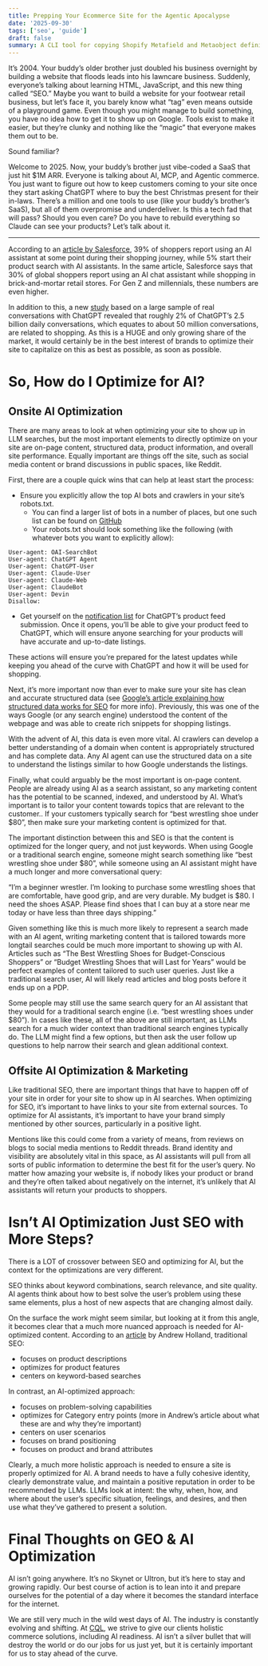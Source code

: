 ```yaml
---
title: Prepping Your Ecommerce Site for the Agentic Apocalypse
date: '2025-09-30'
tags: ['seo', 'guide']
draft: false
summary: A CLI tool for copying Shopify Metafield and Metaobject definitions from one Shopify store to another.
---
```


It’s 2004. Your buddy’s older brother just doubled his business overnight by building a website that floods leads into his lawncare business. Suddenly, everyone’s talking about learning HTML, JavaScript, and this new thing called “SEO.” Maybe you want to build a website for your footwear retail business, but let’s face it, you barely know what “tag” even means outside of a playground game. Even though you might manage to build something, you have no idea how to get it to show up on Google. Tools exist to make it easier, but they’re clunky and nothing like the “magic” that everyone makes them out to be.

Sound familiar?

Welcome to 2025. Now, your buddy’s brother just vibe-coded a SaaS that just hit $1M ARR. Everyone is talking about AI, MCP, and Agentic commerce. You just want to figure out how to keep customers coming to your site once they start asking ChatGPT where to buy the best Christmas present for their in-laws. There’s a million and one tools to use (like your buddy’s brother’s SaaS), but all of them overpromise and underdeliver.
Is this a tech fad that will pass? Should you even care? Do you have to rebuild everything so Claude can see your products?
Let’s talk about it.

---

According to an [article by Salesforce](https://www.salesforce.com/blog/holiday-predictions-2025/#:~:text=The%20way%20people%20shop%20is,the%20best%20personalized%20product%20recommendations), 39% of shoppers report using an AI assistant at some point during their shopping journey, while 5% start their product search with AI assistants. In the same article, Salesforce says that 30% of global shoppers report using an AI chat assistant while shopping in brick-and-mortar retail stores. For Gen Z and millennials, these numbers are even higher.

In addition to this, a new [study](https://www.nber.org/system/files/working_papers/w34255/w34255.pdf?utm_source=emailoctopus&utm_medium=email&utm_campaign=%23244%20-%20Reddit%27s%20bravado%2C%20ChatGPT%27s%20orders%20tab%2C%20%26%20AI%20generated%20Amazon%20ads) based on a large sample of real conversations with ChatGPT revealed that roughly 2% of ChatGPT’s 2.5 billion daily conversations, which equates to about 50 million conversations, are related to shopping.
As this is a HUGE and only growing share of the market, it would certainly be in the best interest of brands to optimize their site to capitalize on this as best as possible, as soon as possible.

# So, How do I Optimize for AI?

## Onsite AI Optimization

There are many areas to look at when optimizing your site to show up in LLM searches, but the most important elements to directly optimize on your site are on-page content, structured data, product information, and overall site performance. Equally important are things off the site, such as social media content or brand discussions in public spaces, like Reddit.

First, there are a couple quick wins that can help at least start the process:

- Ensure you explicitly allow the top AI bots and crawlers in your site’s robots.txt.
    - You can find a larger list of bots in a number of places, but one such list can be found on [GitHub](https://github.com/ai-robots-txt/ai.robots.txt/blob/main/robots.txt)
    - Your robots.txt should look something like the following (with whatever bots you want to explicitly allow):

```
User-agent: OAI-SearchBot
User-agent: ChatGPT Agent
User-agent: ChatGPT-User
User-agent: Claude-User
User-agent: Claude-Web
User-agent: ClaudeBot
User-agent: Devin
Disallow:
```

- Get yourself on the [notification list](https://openai.com/chatgpt/search-product-discovery/#product-discovery-form) for ChatGPT’s product feed submission. Once it opens, you’ll be able to give your product feed to ChatGPT, which will ensure anyone searching for your products will have accurate and up-to-date listings.

These actions will ensure you’re prepared for the latest updates while keeping you ahead of the curve with ChatGPT and how it will be used for shopping.

Next, it’s more important now than ever to make sure your site has clean and accurate structured data (see [Google’s article explaining how structured data works for SEO](http://developers.google.com/search/docs/appearance/structured-data/intro-structured-data) for more info). Previously, this was one of the ways Google (or any search engine) understood the content of the webpage and was able to create rich snippets for shopping listings.

With the advent of AI, this data is even more vital. AI crawlers can develop a better understanding of a domain when content is appropriately structured and has complete data. Any AI agent can use the structured data on a site to understand the listings similar to how Google understands the listings.

Finally, what could arguably be the most important is on-page content. People are already using AI as a search assistant, so any marketing content has the potential to be scanned, indexed, and understood by AI. What’s important is to tailor your content towards topics that are relevant to the customer.. If your customers typically search for “best wrestling shoe under $80”, then make sure your marketing content is optimized for that.

The important distinction between this and SEO is that the content is optimized for the longer query, and not just keywords. When using Google or a traditional search engine, someone might search something like “best wrestling shoe under $80”, while someone using an AI assistant might have a much longer and more conversational query:

“I’m a beginner wrestler. I’m looking to purchase some wrestling shoes that are comfortable, have good grip, and are very durable. My budget is $80. I need the shoes ASAP. Please find shoes that I can buy at a store near me today or have less than three days shipping.”

Given something like this is much more likely to represent a search made with an AI agent, writing marketing content that is tailored towards more longtail searches could be much more important to showing up with AI. Articles such as “The Best Wrestling Shoes for Budget-Conscious Shoppers” or “Budget Wrestling Shoes that will Last for Years” would be perfect examples of content tailored to such user queries. Just like a traditional search user, AI will likely read articles and blog posts before it ends up on a PDP.

Some people may still use the same search query for an AI assistant that they would for a traditional search engine (i.e. “best wrestling shoes under $80”). In cases like these, all of the above are still important, as LLMs search for a much wider context than traditional search engines typically do. The LLM might find a few options, but then ask the user follow up questions to help narrow their search and glean additional context.

## Offsite AI Optimization & Marketing

Like traditional SEO, there are important things that have to happen off of your site in order for your site to show up in AI searches. When optimizing for SEO, it’s important to have links to your site from external sources. To optimize for AI assistants, it’s important to have your brand simply mentioned by other sources, particularly in a positive light.

Mentions like this could come from a variety of means, from reviews on blogs to social media mentions to Reddit threads. Brand identity and visibility are absolutely vital in this space, as AI assistants will pull from all sorts of public information to determine the best fit for the user’s query. No matter how amazing your website is, if nobody likes your product or brand and they’re often talked about negatively on the internet, it’s unlikely that AI assistants will return your products to shoppers.

# Isn’t AI Optimization Just SEO with More Steps?

There is a LOT of crossover between SEO and optimizing for AI, but the context for the optimizations are very different.

SEO thinks about keyword combinations, search relevance, and site quality. AI agents think about how to best solve the user’s problem using these same elements, plus a host of new aspects that are changing almost daily.

On the surface the work might seem similar, but looking at it from this angle, it becomes clear that a much more nuanced approach is needed for AI-optimized content. According to an [article](https://www.linkedin.com/pulse/ultimate-guide-geo-part-1-andrew-holland--8naje/) by Andrew Holland, traditional SEO:

- focuses on product descriptions
- optimizes for product features
- centers on keyword-based searches

In contrast, an AI-optimized approach:

- focuses on problem-solving capabilities
- optimizes for Category entry points (more in Andrew’s article about what these are and why they’re important)
- centers on user scenarios
- focuses on brand positioning
- focuses on product and brand attributes

Clearly, a much more holistic approach is needed to ensure a site is properly optimized for AI. A brand needs to have a fully cohesive identity, clearly demonstrate value, and maintain a positive reputation in order to be recommended by LLMs. LLMs look at intent: the why, when, how, and where about the user’s specific situation, feelings, and desires, and then use what they’ve gathered to present a solution.

# Final Thoughts on GEO & AI Optimization

AI isn’t going anywhere. It’s no Skynet or Ultron, but it’s here to stay and growing rapidly. Our best course of action is to lean into it and prepare ourselves for the potential of a day where it becomes the standard interface for the internet.

We are still very much in the wild west days of AI. The industry is constantly evolving and shifting. At [CQL](https://www.cqlcorp.com/), we strive to give our clients holistic commerce solutions, including AI readiness. AI isn’t a silver bullet that will destroy the world or do our jobs for us just yet, but it is certainly important for us to stay ahead of the curve.
